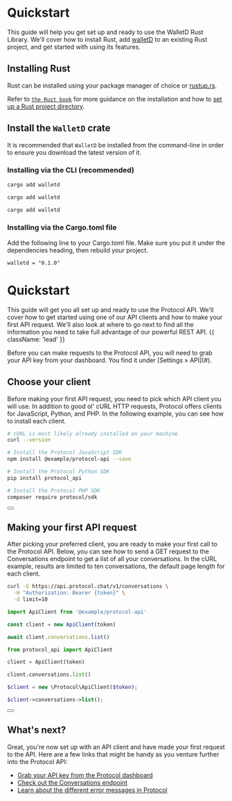 
# Quickstart

This guide will help you get set up and ready to use the WalletD Rust Library. 
We'll cover how to install Rust, add [walletD](https://crates.io/crates/walletd) to an existing Rust project, and get started with using its features.

## Installing Rust

Rust can be installed using your package manager of choice or [rustup.rs](https://rustup.rs). 

Refer to [`the Rust book`](https://doc.rust-lang.org/book/) for more guidance on the installation and how to [set up a Rust project directory](https://doc.rust-lang.org/book/ch01-02-hello-world.html).


## Install the `WalletD` crate

It is recommended that `WalletD` be installed from the command-line in order to ensure you download the latest version of it.

### Installing via the CLI (recommended)

<CodeGroup>

```bash {{ title: 'MacOS' }}
cargo add walletd
```

```bash {{ title: 'Windows' }}
cargo add walletd
```

```bash {{ title: 'Linux' }}
cargo add walletd
```

</CodeGroup>

### Installing via the Cargo.toml file

Add the following line to your Cargo.toml file. Make sure you put it under the dependencies heading, then rebuild your project.
```
walletd = "0.1.0"
```


# Quickstart

This guide will get you all set up and ready to use the Protocol API. We'll cover how to get started using one of our API clients and how to make your first API request. We'll also look at where to go next to find all the information you need to take full advantage of our powerful REST API. {{ className: 'lead' }}

<Note>
  Before you can make requests to the Protocol API, you will need to grab your
  API key from your dashboard. You find it under [Settings &raquo; API](#).
</Note>

## Choose your client

Before making your first API request, you need to pick which API client you will use. In addition to good ol' cURL HTTP requests, Protocol offers clients for JavaScript, Python, and PHP. In the following example, you can see how to install each client.

<CodeGroup>

```bash {{ title: 'cURL' }}
# cURL is most likely already installed on your machine
curl --version
```

```bash {{ language: 'js' }}
# Install the Protocol JavaScript SDK
npm install @example/protocol-api --save
```

```bash {{ language: 'python' }}
# Install the Protocol Python SDK
pip install protocol_api
```

```bash {{ language: 'php' }}
# Install the Protocol PHP SDK
composer require protocol/sdk
```

</CodeGroup>

<div className="not-prose">
  <Button
    href="/"
    variant="text"
    arrow="right"
    children="Check out our list of first-party SDKs"
  />
</div>

## Making your first API request

After picking your preferred client, you are ready to make your first call to the Protocol API. Below, you can see how to send a GET request to the Conversations endpoint to get a list of all your conversations. In the cURL example, results are limited to ten conversations, the default page length for each client.

<CodeGroup tag="GET" label="/v1/conversations">

```bash {{ title: 'cURL' }}
curl -G https://api.protocol.chat/v1/conversations \
  -H "Authorization: Bearer {token}" \
  -d limit=10
```

```js
import ApiClient from '@example/protocol-api'

const client = new ApiClient(token)

await client.conversations.list()
```

```python
from protocol_api import ApiClient

client = ApiClient(token)

client.conversations.list()
```

```php
$client = new \Protocol\ApiClient($token);

$client->conversations->list();
```

</CodeGroup>

<div className="not-prose">
  <Button
    href="/conversations"
    variant="text"
    arrow="right"
    children="Read the docs for the Conversations endpoint"
  />
</div>

## What's next?

Great, you're now set up with an API client and have made your first request to the API. Here are a few links that might be handy as you venture further into the Protocol API:

- [Grab your API key from the Protocol dashboard](#)
- [Check out the Conversations endpoint](/conversations)
- [Learn about the different error messages in Protocol](/errors)
